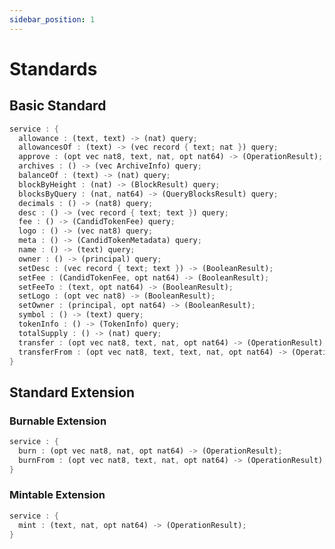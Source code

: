 ```yaml
---
sidebar_position: 1
---
```


# Standards

## Basic Standard
```rust
service : {
  allowance : (text, text) -> (nat) query;
  allowancesOf : (text) -> (vec record { text; nat }) query;
  approve : (opt vec nat8, text, nat, opt nat64) -> (OperationResult);
  archives : () -> (vec ArchiveInfo) query;
  balanceOf : (text) -> (nat) query;
  blockByHeight : (nat) -> (BlockResult) query;
  blocksByQuery : (nat, nat64) -> (QueryBlocksResult) query;
  decimals : () -> (nat8) query;
  desc : () -> (vec record { text; text }) query;
  fee : () -> (CandidTokenFee) query;
  logo : () -> (vec nat8) query;
  meta : () -> (CandidTokenMetadata) query;
  name : () -> (text) query;
  owner : () -> (principal) query;
  setDesc : (vec record { text; text }) -> (BooleanResult);
  setFee : (CandidTokenFee, opt nat64) -> (BooleanResult);
  setFeeTo : (text, opt nat64) -> (BooleanResult);
  setLogo : (opt vec nat8) -> (BooleanResult);
  setOwner : (principal, opt nat64) -> (BooleanResult);
  symbol : () -> (text) query;
  tokenInfo : () -> (TokenInfo) query;
  totalSupply : () -> (nat) query;
  transfer : (opt vec nat8, text, nat, opt nat64) -> (OperationResult);
  transferFrom : (opt vec nat8, text, text, nat, opt nat64) -> (OperationResult);
}
```
## Standard Extension
### Burnable Extension
```rust 
service : {
  burn : (opt vec nat8, nat, opt nat64) -> (OperationResult);
  burnFrom : (opt vec nat8, text, nat, opt nat64) -> (OperationResult);
}
```

### Mintable Extension
```rust 
service : {
  mint : (text, nat, opt nat64) -> (OperationResult);
}
```